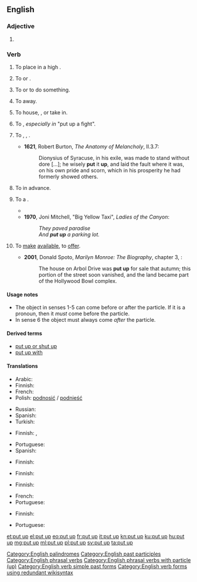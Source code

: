 ==English==

===Adjective===
{{en-adj|head=[[put]] [[up]]|-}}

# {{alternative form of|put-up|lang=en}}

===Verb===
{{en-verb|head=[[put]] [[up]]|puts up|putting up|put up}}

# {{context|transitive|lang=en}} To place in a high {{l/en|location}}.
#: {{usex|Please '''put up''' your luggage in the overhead bins.|lang=en}}
# {{context|transitive|lang=en}} To {{l/en|hang}} or {{l/en|mount}}.
#: {{usex|Many people '''put up''' messages on their refrigerators.|lang=en}}
# {{context|transitive|idiomatic|lang=en}} To {{l/en|cajole}} or {{l/en|dare}} to do something.
#: {{usex|I think someone '''put''' him '''up''' to it.|lang=en}}
# {{context|transitive|idiomatic|lang=en}} To {{l/en|store}} away.
#: {{usex|Be sure to '''put up''' the tools when you finish.|lang=en}}
# {{context|transitive|idiomatic|lang=en}} To house, {{l/en|shelter}}, or take in.
#: {{usex|We can '''put''' you '''up''' for the night.|lang=en}}
# {{context|transitive|idiomatic|lang=en}} To {{l/en|present}}, ''especially in'' "put up a fight".
#: {{usex|That last fighter '''put up''' quite a fight.|lang=en}}
#: {{usex|They didn't '''put up''' much resistance.|lang=en}}
# {{context|transitive|lang=en}} To {{l/en|endure}}, {{l/en|put up with}}, {{l/en|tolerate}}.
#* '''1621''', Robert Burton, ''The Anatomy of Melancholy'', II.3.7:
#*: Dionysius of Syracuse, in his exile, was made to stand without dore [...]; he wisely '''put''' it '''up''', and laid the fault where it was, on his own pride and scorn, which in his prosperity he had formerly showed others.
# {{context|transitive|lang=en}} To {{l/en|provide}} {{l/en|funds}} in advance.
#: {{usex|Butty Sugrue '''put up''' £300,000 for the Ali–Lewis fight.|lang=en}}
# {{context|transitive|lang=en}} To {{l/en|build}} a {{l/en|structure}}.
#* {{quote-book|year=1963|author={{w|Margery Allingham}}
|title={{w|The China Governess}}
|chapter=1|url=http://openlibrary.org/works/OL2004261W
|passage=The original family who had begun to build a palace to rival Nonesuch had died out before they had '''put up''' little more than the gateway,&nbsp;[&hellip;].}}
#* '''1970''', Joni Mitchell, "Big Yellow Taxi", ''Ladies of the Canyon'':
#*: ''They paved paradise<br>And '''put up''' a parking lot.''
# {{context|transitive|lang=en}} To [[make]] [[available]], to [[offer]].
#* '''2001''', Donald Spoto, ''Marilyn Monroe: The Biography'', chapter 3, {{gbooks|q=put-up|id=r2W9SGUyRmgC|pg=39}}:
#*: The house on Arbol Drive was '''put up''' for sale that autumn; this portion of the street soon vanished, and the land became part of the Hollywood Bowl complex.
#: {{ux|en|The picture was '''put up''' for auction.}}

====Usage notes====
* The object in senses 1-5 can come before or after the particle. If it is a pronoun, then it ''must'' come before the particle.
* In sense 6 the object must always come ''after'' the particle.

====Derived terms====
* [[put up or shut up]]
* [[put up with]]

====Translations====
{{trans-top|to place in a high location}}
* Arabic: {{t-needed|ar}}
* Finnish: {{t+|fi|nostaa}}
* French: {{t-needed|fr}}
* Polish: [[podnosić]] / [[podnieść]]
{{trans-mid}}
* Russian: {{t+|ru|ставить|tr=stávitʹ|sc=Cyrl}} {{qualifier|наве́рх}}
* Spanish: {{t+|es|colgar}}
* Turkish: {{t+|tr|koymak}}
{{trans-bottom}}

{{trans-top|to hang or mount}}
* Finnish: {{t+|fi|ripustaa}}, {{t+|fi|kiinnittää}}
{{trans-mid}}
* Portuguese: {{t+|pt|afixar}}
* Spanish: {{t+|es|colgar}}
{{trans-bottom}}

{{trans-top|to cajole}}
* Finnish: {{t+|fi|yllyttää}}
{{trans-mid}}
{{trans-bottom}}

{{trans-top|to store away}}
* Finnish: {{t|fi|paikoilleen|alt=panna paikoilleen}}
{{trans-mid}}
{{trans-bottom}}

{{trans-top|to house, shelter}}
* Finnish: {{t+|fi|majoittaa}}
{{trans-mid}}
* French: {{t+|fr|abriter}}
* Portuguese: {{t+|pt|hospedar}}
{{trans-bottom}}

{{trans-top|to present}}
* Finnish: {{t|fi|panna pystyyn}}
{{trans-mid}}
* Portuguese: {{t+|pt|mostrar}}
{{trans-bottom}}

{{trans-see|to put up with|put up with}}

[[Category:English palindromes]]
[[Category:English past participles]]
[[Category:English phrasal verbs]]
[[Category:English phrasal verbs with particle (up)]]
[[Category:English verb simple past forms]]
[[Category:English verb forms using redundant wikisyntax]]

[[et:put up]]
[[el:put up]]
[[eo:put up]]
[[fr:put up]]
[[it:put up]]
[[kn:put up]]
[[ku:put up]]
[[hu:put up]]
[[mg:put up]]
[[ml:put up]]
[[pl:put up]]
[[sv:put up]]
[[ta:put up]]